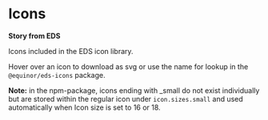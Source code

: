 
# Icons

**Story from EDS**

<Links
  edsSBUrl="https://storybook.eds.equinor.com/?path=/docs/icons-preview--docs"
/>


Icons included in the EDS icon library.

Hover over an icon to download as svg or use the name for lookup in the `@equinor/eds-icons` package.

**Note:** in the npm-package, icons ending with _small do not exist individually but are stored within the regular icon under `icon.sizes.small` and used automatically when Icon size is set to 16 or 18.

<Story of={ComponentStories.Preview} />
